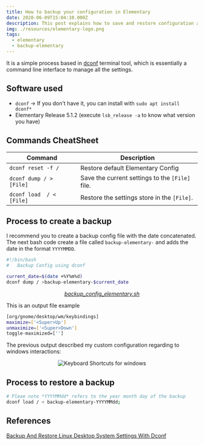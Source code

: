 ```yaml
---
title: How to backup your configuration in Elementary
date: 2020-06-09T15:04:10.000Z
description: This post explains how to save and restore configuration as keyboard or hotcorners via terminal
img: ./resources/elementary-logo.png
tags:
  - elementary
  - backup-elementary
---
```


It is a simple process based in [dconf](https://en.wikipedia.org/wiki/Dconf) terminal tool, which is essentially a command line interface to manage all the settings.

## Software used

* `dconf` -> If you don't have it, you can install with `sudo apt install dconf*`
* Elementary Release 5.1.2 (execute `lsb_release -a` to know what version you have)

## Commands CheatSheet


| Command                  | Description                                     |
| ------------------------ | ----------------------------------------------- |
| `dconf reset -f /`       | Restore default Elementary Config               |
| `dconf dump / > [File]`  | Save the current settings to the `[File]` file. |
| `dconf load  / < [File]` | Restore the  settings store in the  `[File]`.   |

## Process to create a backup

I recommend you to create a backup config file with the date concatenated. \
The next bash code create a file called `backup-elementary-` and adds the date in the format `YYYYMMDD`.

```bash
#!/bin/bash
#   Backup Config using dconf

current_date=$(date +%Y%m%d)
dconf dump / >backup-elementary-$current_date
```

<p align="center">
  <a href="https://github.com/cangulo/cheatsheet/blob/master/BashCheatSheet/resources/backup_config_elementary.sh"><i>backup_config_elementary.sh</i></a>
</p>

This is an output file example
```bash
[org/gnome/desktop/wm/keybindings]
maximize=['<Super>Up']
unmaximize=['<Super>Down']
toggle-maximized=['']
```

The previous output described my custom configuration regarding to windows interactions:

<p align="center">
    <img src="./resources/2020-06-09-backup-config/dconf_backup_ui_settings.png" alt="Keyboard Shortcuts for windows"/>
</p>

## Process to restore a backup

```bash
# Pleae note *YYYYMMdd* refers to the year month day of the backup 
dconf load / < backup-elementary-YYYYMMdd;
```

## References

[Backup And Restore Linux Desktop System Settings With Dconf](https://www.ostechnix.com/backup-and-restore-linux-desktop-system-settings-with-dconf/)
